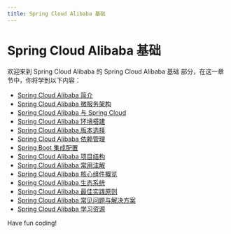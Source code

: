 ```yaml
---
title: Spring Cloud Alibaba 基础
---
```


# Spring Cloud Alibaba 基础

欢迎来到 Spring Cloud Alibaba 的 Spring Cloud Alibaba 基础 部分，在这一章节中，你将学到以下内容：

- [Spring Cloud Alibaba 简介](./0-introduction-to-spring-cloud-alibaba.mdx)
- [Spring Cloud Alibaba 微服务架构](./1-microservices-architecture-overview.mdx)
- [Spring Cloud Alibaba 与 Spring Cloud](./2-the-relationship-between-spring-cloud-alibaba-and-spring-cloud.mdx)
- [Spring Cloud Alibaba 环境搭建](./3-spring-cloud-alibaba-environment-construction.mdx)
- [Spring Cloud Alibaba 版本选择](./4-spring-cloud-alibaba-version-selection.mdx)
- [Spring Cloud Alibaba 依赖管理](./5-spring-cloud-alibaba-dependency-management.mdx)
- [Spring Boot 集成配置](./6-spring-boot-integration-configuration.mdx)
- [Spring Cloud Alibaba 项目结构](./7-spring-cloud-alibaba-project-structure.mdx)
- [Spring Cloud Alibaba 常用注解](./8-spring-cloud-alibaba-common-annotations.mdx)
- [Spring Cloud Alibaba 核心组件概览](./9-overview-of-spring-cloud-alibaba-core-components.mdx)
- [Spring Cloud Alibaba 生态系统](./10-spring-cloud-alibaba-ecosystem.mdx)
- [Spring Cloud Alibaba 最佳实践原则](./11-spring-cloud-alibaba-best-practices.mdx)
- [Spring Cloud Alibaba 常见问题与解决方案](./12-common-problems-and-solutions-of-spring-cloud-alibaba.mdx)
- [Spring Cloud Alibaba 学习资源](./13-spring-cloud-alibaba-learning-resources.mdx)

Have fun coding!